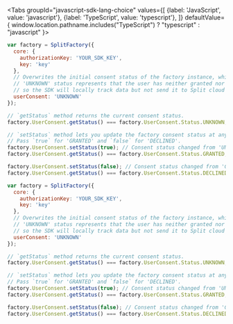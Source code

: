 
<Tabs
  groupId="javascript-sdk-lang-choice"
  values={[
    {label: 'JavaScript', value: 'javascript'},
    {label: 'TypeScript', value: 'typescript'},
  ]} defaultValue={ window.location.pathname.includes("TypeScript") ? "typescript" : "javascript" }>
  <TabItem value="javascript">

```javascript title="User consent: Initial config, getter and setter"
var factory = SplitFactory({
  core: {
    authorizationKey: 'YOUR_SDK_KEY',
    key: 'key'
  },
  // Overwrites the initial consent status of the factory instance, which is 'GRANTED' by default.
  // 'UNKNOWN' status represents that the user has neither granted nor declined consent for tracking data, 
  // so the SDK will locally track data but not send it to Split cloud until consent is changed to 'GRANTED'.
  userConsent: 'UNKNOWN'
});

// `getStatus` method returns the current consent status.
factory.UserConsent.getStatus() === factory.UserConsent.Status.UNKNOWN;

// `setStatus` method lets you update the factory consent status at any time.
// Pass `true` for 'GRANTED' and `false` for 'DECLINED'.
factory.UserConsent.setStatus(true); // Consent status changed from 'UNKNOWN' to 'GRANTED'. Data will be sent to Harness servers.
factory.UserConsent.getStatus() === factory.UserConsent.Status.GRANTED;

factory.UserConsent.setStatus(false); // Consent status changed from 'GRANTED' to 'DECLINED'. Data will not be sent to Harness servers.
factory.UserConsent.getStatus() === factory.UserConsent.Status.DECLINED;
```

  </TabItem>
  <TabItem value="typescript">

```javascript title="User consent: Initial config, getter and setter"
var factory = SplitFactory({
  core: {
    authorizationKey: 'YOUR_SDK_KEY',
    key: 'key'
  },
  // Overwrites the initial consent status of the factory instance, which is 'GRANTED' by default.
  // 'UNKNOWN' status represents that the user has neither granted nor declined consent for tracking data, 
  // so the SDK will locally track data but not send it to Split cloud until consent is changed to 'GRANTED'.
  userConsent: 'UNKNOWN'
});

// `getStatus` method returns the current consent status.
factory.UserConsent.getStatus() === factory.UserConsent.Status.UNKNOWN;

// `setStatus` method lets you update the factory consent status at any time.
// Pass `true` for 'GRANTED' and `false` for 'DECLINED'.
factory.UserConsent.setStatus(true); // Consent status changed from 'UNKNOWN' to 'GRANTED'. Data will be sent to Harness servers.
factory.UserConsent.getStatus() === factory.UserConsent.Status.GRANTED;

factory.UserConsent.setStatus(false); // Consent status changed from 'GRANTED' to 'DECLINED'. Data will not be sent to Harness servers.
factory.UserConsent.getStatus() === factory.UserConsent.Status.DECLINED;
```

  </TabItem>
</Tabs>